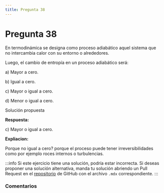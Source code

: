 ```yaml
---
title: Pregunta 38
---
```



# Pregunta 38

<div className="exercise">
En termodinámica se designa como proceso adiabático aquel sistema que no intercambia calor con su entorno o alrededores.

Luego, el cambio de entropía en un proceso adiabático será:

a) Mayor a cero.

b) Igual a cero.

c) Mayor o igual a cero.

d) Menor o igual a cero.
</div>

<MDXDetails>
<summary>Solución propuesta</summary>

<div className="exercise">

**Respuesta:**

c) Mayor o igual a cero.

**Expliacion:**

Porque no igual a cero? porque el proceso puede tener irreversibilidades como por ejemplo roces internos o turbulencias.
</div>

:::info
Si este ejercicio tiene una solución, podría estar incorrecta. Si deseas proponer una solución alternativa, manda tu solución abriendo
un Pull Request en el [repositorio](https://github.com/crow-rojas/apuntes-fundamentals/pulls) de GitHub con el archivo
`.mdx` correspondiente.
:::

</MDXDetails>

### Comentarios

<Disqus
  url="https://crow-rojas.github.io/apuntes-fundamentals/docs/science/thermodynamics/exercises/2024-2/p38"
  identifier="docs/science/thermodynamics/exercises/2024-2/p38"
  title="2024-2 Termodinámica - Pregunta 38"
/>
